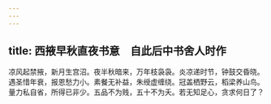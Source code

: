 ```yaml
---
---
---
```

title: 西掖早秋直夜书意　自此后中书舍人时作
---



凉风起禁掖，新月生宫沼。夜半秋暗来，万年枝袅袅。炎凉递时节，钟鼓交昏晓。遇圣惜年衰，报恩愁力小。素餐无补益，朱绶虚缠绕。冠盖栖野云，稻梁养山鸟。量力私自省，所得已非少。五品不为贱，五十不为夭。若无知足心，贪求何日了？